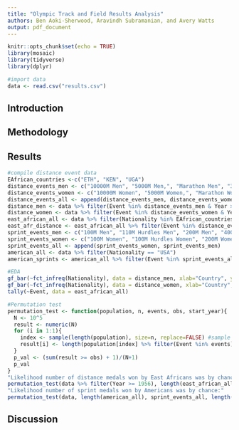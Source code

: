 ```yaml
---
title: "Olympic Track and Field Results Analysis"
authors: Ben Aoki-Sherwood, Aravindh Subramanian, and Avery Watts
output: pdf_document
---
```


```r
knitr::opts_chunk$set(echo = TRUE)
library(mosaic)
library(tidyverse)
library(dplyr)
```

```r
#import data
data <- read.csv("results.csv")
```

## Introduction

## Methodology

## Results

```r
#compile distance event data
EAfrican_countries <-c("ETH", "KEN", "UGA")
distance_events_men <- c("10000M Men", "5000M Men,", "Marathon Men", "3000M Steeplechase Men")
distance_events_women <- c("10000M Women", "5000M Women,", "Marathon Women", "3000M Steeplechase Women")
distance_events_all <- append(distance_events_men, distance_events_women)
distance_men <- data %>% filter(Event %in% distance_events_men & Year >= 1956)
distance_women <- data %>% filter(Event %in% distance_events_women & Year >= 1956)
east_african_all <- data %>% filter(Nationality %in% EAfrican_countries)
east_afr_distance <- east_african_all %>% filter(Event %in% distance_events_all & Year >= 1956)
sprint_events_men <- c("100M Men", "110M Hurdles Men", "200M Men", "400M Hurdles Men", "400M Men", "4X100M Relay Men", "4X400M Relay Men", "High Jump Men", "Triple Jump Men", "Long Jump Men")
sprint_events_women <- c("100M Women", "100M Hurdles Women", "200M Women", "400M Hurdles Women", "400M Women", "4X100M Relay Women", "4X400M Relay Women", "High Jump Women", "Triple Jump Women", "Long Jump Women")
sprint_events_all <- append(sprint_events_women, sprint_events_men)
american_all <- data %>% filter(Nationality == "USA")
american_sprints <- american_all %>% filter(Event %in% sprint_events_all)
```

```r
#EDA
gf_bar(~fct_infreq(Nationality), data = distance_men, xlab="Country", ylab="No. of medals", title="Olympic Men's Track Distance Medals by Country, 1956-2016")
gf_bar(~fct_infreq(Nationality), data = distance_women, xlab="Country", ylab="No. of medals", title="Olympic Women's Track Distance Medals by Country, 1956-2016")
tally(~Event, data = east_african_all)
```

```r
#Permutation test
permutation_test <- function(population, n, events, obs, start_year){
  N <- 10^5
  result <- numeric(N)
  for (i in 1:1){
    index <- sample(length(population), size=n, replace=FALSE) #sample from the population the size of all medals won by group of interest
    result[i] <- length(population[index] %>% filter(Event %in% events)) #number of medals won in "events" by any country
  }
  p_val <- (sum(result >= obs) + 1)/(N+1)
  p_val
}
"Likelihood number of distance medals won by East Africans was by chance:"
permutation_test(data %>% filter(Year >= 1956), length(east_african_all), distance_events_all, length(east_afr_distance), 1956)
"Likelihood number of sprint medals won by Americans was by chance:"
permutation_test(data, length(american_all), sprint_events_all, length(american_sprints), 1896)

```
## Discussion